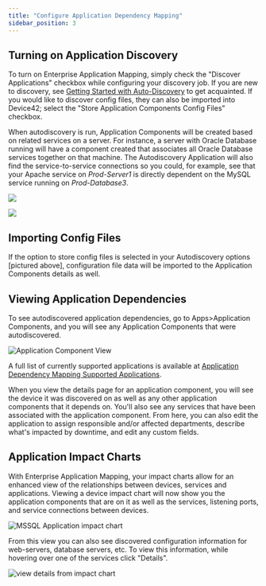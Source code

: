 ```yaml
---
title: "Configure Application Dependency Mapping"
sidebar_position: 3
---
```


## Turning on Application Discovery

To turn on Enterprise Application Mapping, simply check the "Discover Applications" checkbox while configuring your discovery job. If you are new to discovery, see [Getting Started with Auto-Discovery](/getstarted/getting-started-with-auto-discovery.mdx) to get acquainted. If you would like to discover config files, they can also be imported into Device42; select the "Store Application Components Config Files" checkbox.

When autodiscovery is run, Application Components will be created based on related services on a server. For instance, a server with Oracle Database running will have a component created that associates all Oracle Database services together on that machine. The Autodiscovery Application will also find the service-to-service connections so you could, for example, see that your Apache service on _Prod-Server1_ is directly dependent on the MySQL service running on _Prod-Database3_.

![](/assets/images/D42-22008_ADM-sampling-interval.png)

![](/assets/images/D42-22008_ADM-discover-apps-store-config-files.png)

## Importing Config Files

If the option to store config files is selected in your Autodiscovery options \[pictured above\], configuration file data will be imported to the Application Components details as well.

## Viewing Application Dependencies

To see autodiscovered application dependencies, go to Apps>Application Components, and you will see any Application Components that were autodiscovered.

![Application Component View](/assets/images/select_application_component_view.png)

A full list of currently supported applications is available at [Application Dependency Mapping Supported Applications](apps/enterprise-application-dependency-mapping/adm-supported-applications.md).

When you view the details page for an application component, you will see the device it was discovered on as well as any other application components that it depends on. You'll also see any services that have been associated with the application component. From here, you can also edit the application to assign responsible and/or affected departments, describe what's impacted by downtime, and edit any custom fields.

## Application Impact Charts

With Enterprise Application Mapping, your impact charts allow for an enhanced view of the relationships between devices, services and applications. Viewing a device impact chart will now show you the application components that are on it as well as the services, listening ports, and service connections between devices.

![MSSQL Application impact chart](/assets/images/mssql_app_impact_chart.png)

From this view you can also see discovered configuration information for web-servers, database servers, etc. To view this information, while hovering over one of the services click "Details".

![view details from impact chart](/assets/images/impact_chart-view_details.png)
